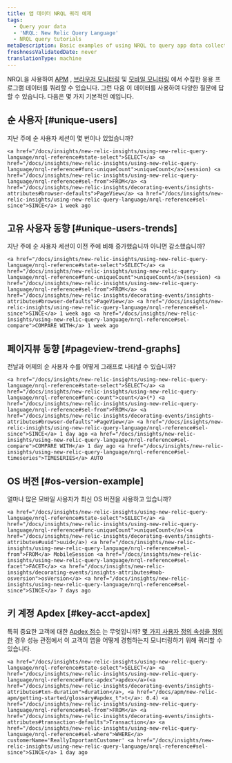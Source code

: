 ```yaml
---
title: 앱 데이터 NRQL 쿼리 예제
tags:
  - Query your data
  - 'NRQL: New Relic Query Language'
  - NRQL query tutorials
metaDescription: Basic examples of using NRQL to query app data collected by New Relic products.
freshnessValidatedDate: never
translationType: machine
---
```


NRQL을 사용하여 [APM](/docs/apm/) , [브라우저 모니터링](/docs/browser/) 및 [모바일 모니터링](/docs/mobile-monitoring/) 에서 수집한 응용 프로그램 데이터를 쿼리할 수 있습니다. 그런 다음 이 데이터를 사용하여 다양한 질문에 답할 수 있습니다. 다음은 몇 가지 기본적인 예입니다.

## 순 사용자 [#unique-users]

지난 주에 순 사용자 세션이 몇 번이나 있었습니까?

```
<a href="/docs/insights/new-relic-insights/using-new-relic-query-language/nrql-reference#state-select">SELECT</a> <a href="/docs/insights/new-relic-insights/using-new-relic-query-language/nrql-reference#func-uniqueCount">uniqueCount</a>(session) <a href="/docs/insights/new-relic-insights/using-new-relic-query-language/nrql-reference#sel-from">FROM</a> <a href="/docs/insights/new-relic-insights/decorating-events/insights-attributes#browser-defaults">PageView</a> <a href="/docs/insights/new-relic-insights/using-new-relic-query-language/nrql-reference#sel-since">SINCE</a> 1 week ago
```

## 고유 사용자 동향 [#unique-users-trends]

지난 주에 순 사용자 세션이 이전 주에 비해 증가했습니까 아니면 감소했습니까?

```
<a href="/docs/insights/new-relic-insights/using-new-relic-query-language/nrql-reference#state-select">SELECT</a> <a href="/docs/insights/new-relic-insights/using-new-relic-query-language/nrql-reference#func-uniqueCount">uniqueCount</a>(session) <a href="/docs/insights/new-relic-insights/using-new-relic-query-language/nrql-reference#sel-from">FROM</a> <a href="/docs/insights/new-relic-insights/decorating-events/insights-attributes#browser-defaults">PageView</a> <a href="/docs/insights/new-relic-insights/using-new-relic-query-language/nrql-reference#sel-since">SINCE</a> 1 week ago <a href="/docs/insights/new-relic-insights/using-new-relic-query-language/nrql-reference#sel-compare">COMPARE WITH</a> 1 week ago
```

## 페이지뷰 동향 [#pageview-trend-graphs]

전날과 어제의 순 사용자 수를 어떻게 그래프로 나타낼 수 있습니까?

```
<a href="/docs/insights/new-relic-insights/using-new-relic-query-language/nrql-reference#state-select">SELECT</a> <a href="/docs/insights/new-relic-insights/using-new-relic-query-language/nrql-reference#func-count">count</a>(*) <a href="/docs/insights/new-relic-insights/using-new-relic-query-language/nrql-reference#sel-from">FROM</a> <a href="/docs/insights/new-relic-insights/decorating-events/insights-attributes#browser-defaults">PageView</a> <a href="/docs/insights/new-relic-insights/using-new-relic-query-language/nrql-reference#sel-since">SINCE</a> 1 day ago <a href="/docs/insights/new-relic-insights/using-new-relic-query-language/nrql-reference#sel-compare">COMPARE WITH</a> 1 day ago <a href="/docs/insights/new-relic-insights/using-new-relic-query-language/nrql-reference#sel-timeseries">TIMESERIES</a> AUTO
```

## OS 버전 [#os-version-example]

얼마나 많은 모바일 사용자가 최신 OS 버전을 사용하고 있습니까?

```
<a href="/docs/insights/new-relic-insights/using-new-relic-query-language/nrql-reference#state-select">SELECT</a> <a href="/docs/insights/new-relic-insights/using-new-relic-query-language/nrql-reference#func-uniqueCount">uniqueCount</a>(<a href="/docs/insights/new-relic-insights/decorating-events/insights-attributes#uuid">uuid</a>) <a href="/docs/insights/new-relic-insights/using-new-relic-query-language/nrql-reference#sel-from">FROM</a> MobileSession <a href="/docs/insights/new-relic-insights/using-new-relic-query-language/nrql-reference#sel-facet">FACET</a> <a href="/docs/insights/new-relic-insights/decorating-events/insights-attributes#mob-osversion">osVersion</a> <a href="/docs/insights/new-relic-insights/using-new-relic-query-language/nrql-reference#sel-since">SINCE</a> 7 days ago
```

## 키 계정 Apdex [#key-acct-apdex]

특히 중요한 고객에 대한 [Apdex 점수](/docs/apm/new-relic-apm/apdex/apdex-measuring-user-satisfaction) 는 무엇입니까? [몇 가지 사용자 정의 속성을 정의한](/docs/insights/new-relic-insights/decorating-events/insights-custom-attributes) 경우 성능 관점에서 이 고객이 앱을 어떻게 경험하는지 모니터링하기 위해 쿼리할 수 있습니다.

```
<a href="/docs/insights/new-relic-insights/using-new-relic-query-language/nrql-reference#state-select">SELECT</a> <a href="/docs/insights/new-relic-insights/using-new-relic-query-language/nrql-reference#func-apdex">apdex</a>(<a href="/docs/insights/new-relic-insights/decorating-events/insights-attributes#txn-duration">duration</a>, <a href="/docs/apm/new-relic-apm/getting-started/glossary#apdex_t">t</a>: 0.4) <a href="/docs/insights/new-relic-insights/using-new-relic-query-language/nrql-reference#sel-from">FROM</a> <a href="/docs/insights/new-relic-insights/decorating-events/insights-attributes#transaction-defaults">Transaction</a> <a href="/docs/insights/new-relic-insights/using-new-relic-query-language/nrql-reference#sel-where">WHERE</a> customerName='ReallyImportantCustomer' <a href="/docs/insights/new-relic-insights/using-new-relic-query-language/nrql-reference#sel-since">SINCE</a> 1 day ago
```